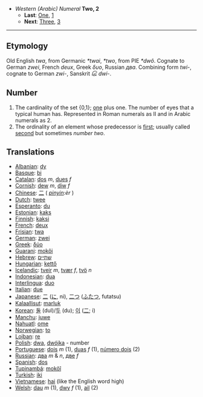 *''Western (Arabic) Numeral'' '''Two, 2'''
**'''Last''': [[One]], [[1]]
**'''Next''': [[Three]], [[3]]

----

== Etymology ==
Old English ''twa'', from Germanic ''*twai'', ''*two'', from PIE ''*dwô''. Cognate to German ''zwei'', French ''deux'', Greek ''δυο'', Russian ''два''. Combining form ''twi-'', cognate to German ''zwi-'', Sanskrit ''દ્વિ'' ''dwi-''.

== Number ==
# The cardinality of the set {0,1}; [[one]] plus one. The number of eyes that a typical human has. Represented in Roman numerals as II and in Arabic numerals as 2. 
# The ordinality of an element whose predecessor is [[first]]; usually called [[second]] but sometimes ''number two''.

== Translations ==
*[[Albanian]]: [[dy]]
*[[Basque]]: [[bi]]
*[[Catalan]]: [[dos]] ''m'', [[dues]] ''f''
*[[Cornish]]: [[dew]] ''m'', [[diw]] ''f''
*[[Chinese]]: [[二]] ( ''[[pinyin]]:èr'' )
*[[Dutch]]: [[twee]]
*[[Esperanto]]: [[du]]
*[[Estonian]]: [[kaks]]
*[[Finnish]]: [[kaksi]]
*[[French]]: [[deux]]
*[[Frisian]]: [[twa]]
*[[German]]: [[zwei]]
*[[Greek]]: [[δύο]]
*[[Guarani]]: [[mokõi]]
*[[Hebrew]]: [[שתיים]]
*[[Hungarian]]: [[kettő]]
*[[Icelandic]]: [[tveir]] ''m'', [[tvær]] ''f'', [[tvö]] ''n''
*[[Indonesian]]: [[dua]]
*[[Interlingua]]: [[duo]]
*[[Italian]]: [[due]]
*[[Japanese]]: [[二]] ([[に]], ni), [[二つ]] ([[ふたつ]], futatsu)
*[[Kalaallisut]]: [[marluk]]
*[[Korean]]: [[둘]] (dul)/[[두]] (du); [[이]] ([[二]]; i)
*[[Manchu]]: [[juwe]]
*[[Nahuatl]]: [[ome]]
*[[Norwegian]]: [[to]]
*[[Lojban]]: [[re]]
*[[Polish]]: [[dwa]], [[dwójka]] - number
*[[Portuguese]]: [[dois]] ''m'' (1), [[duas]] ''f'' (1), [[número dois]] (2)
*[[Russian]]: [[два]] ''m'' & ''n'', [[две]] ''f''
*[[Spanish]]: [[dos]]
*[[Tupinambá]]: [[mokõî]]
*[[Turkish]]: [[iki]]
*[[Vietnamese]]: [[hai]] (like the English word high)
*[[Welsh]]: [[dau]] ''m'' (1), [[dwy]] ''f'' (1), [[ail]] (2)